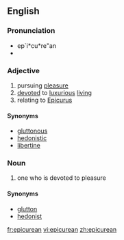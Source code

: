 ==English==
===Pronunciation===
*ep`i*cu*re"an
*{{audio|Epicurean-pronunciation-us.ogg|Audio pronunciation}}

===Adjective===
{{en-adj}}
# pursuing [[pleasure]]
# [[devote]]d to [[luxurious]] [[live|living]]
# relating to [[Epicurus]]

====Synonyms====
* [[gluttonous]]
* [[hedonistic]]
* [[libertine]]

===Noun===
{{en-noun}}
# one who is devoted to pleasure

====Synonyms====
* [[glutton]]
* [[hedonist]]

[[fr:epicurean]]
[[vi:epicurean]]
[[zh:epicurean]]